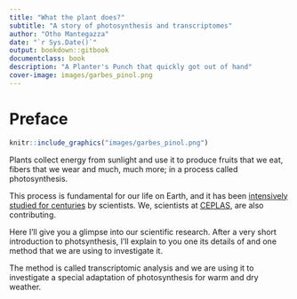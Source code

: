```yaml
---
title: "What the plant does?"
subtitle: "A story of photosynthesis and transcriptomes"
author: "Otho Mantegazza"
date: "`r Sys.Date()`"
output: bookdown::gitbook
documentclass: book
description: "A Planter's Punch that quickly got out of hand"
cover-image: images/garbes_pinol.png
---
```


# Preface {-}


```r
knitr::include_graphics("images/garbes_pinol.png")
```


Plants collect energy from sunlight and use it to produce fruits that we eat, fibers that we wear and much, much more; in a process called photosynthesis.

This process is fundamental for our life on Earth, and it has been [intensively studied for centuries](https://en.wikipedia.org/wiki/Photosynthesis#Discovery) by scientists. We, scientists at [CEPLAS](http://ceplas.eu), are also contributing.

Here I'll give you a glimpse into our scientific research. After a very short introduction to photsynthesis, I'll explain to you one its details of and one method that we are using to investigate it.

The method is called transcriptomic analysis and we are using it to investigate a special adaptation of photosynthesis for warm and dry weather.
